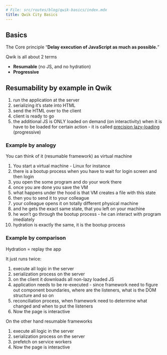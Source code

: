```yaml
---
# File: src/routes/blog/qwik-basics/index.mdx
title: Qwik City Basics
---
```


## Basics

The Core principle “**Delay execution of JavaScript as much as possible.**”

Qwik is all about 2 terms

- **Resumable** (no JS, and no hydration)
- **Progressive**

## Resumability by example in Qwik

1. run the application at the server
2. serializing it’s state into HTML
3. send the HTML over to the client
4. client is ready to go
5. the additional JS is ONLY loaded on demand (on interactivity) when it is have to be loaded for certain action - it is called [precision lazy-loading](https://qwik.builder.io/docs/concepts/progressive/) (progressive)

### Example by analogy

You can think of it (resumable framework) as virtual machine

1. You start a virtual machine - Linux for instance
2. there is a bootup process when you have to wait for login screen and then login
3. you open the some program and do your work there
4. once you are done you save the VM
5. what happens under the hood is that VM creates a file with this state
6. then you to send it to your colleague
7. your colleague opens it on totally different physical machine
8. and he gets the exact same state, that you left on your machine
9. he won’t go through the bootup process - he can interact with program imediately
10. hydration is exactly the same, it is the bootup process

### Example by comparison

Hydration = replay the app

It just runs twice:

1. execute all logic in the server
2. serialization process on the server
3. on the client it downloads all non-lazy loaded JS
4. application needs to be re-executed - since framework need to figure out component boundaries, where are the listeners, what is the DOM structure and so on
5. reconciliation process, when framework need to determine what changed and when to put the listeners
6. Now the page is interactive

On the other hand resumable frameworks

1. execute all logic in the server
2. serialization process on the server
3. prefetch on service workers
4. Now the page is interactive
